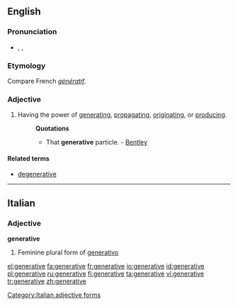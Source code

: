 ==English==

===Pronunciation===
* {{enPR|jĕn'ər-ə-tĭv}}, {{IPA|/ˈdʒenərətɪv/}}, {{SAMPA|/"dZen@r@tIv/}}

===Etymology===
Compare French ''[[génératif]]''.

===Adjective===
{{en-adj}}

# Having the power of [[generating]], [[propagating]], [[originating]], or [[producing]].
#: '''Quotations'''
#:* That '''generative''' particle. - [[Bentley]]

====Related terms====
* [[degenerative]]

----

==Italian==

===Adjective===
'''generative''' {{f}}

# Feminine plural form of [[generativo]]

[[Category:Italian adjective forms]]

[[el:generative]]
[[fa:generative]]
[[fr:generative]]
[[io:generative]]
[[id:generative]]
[[pl:generative]]
[[ru:generative]]
[[fi:generative]]
[[ta:generative]]
[[vi:generative]]
[[tr:generative]]
[[zh:generative]]